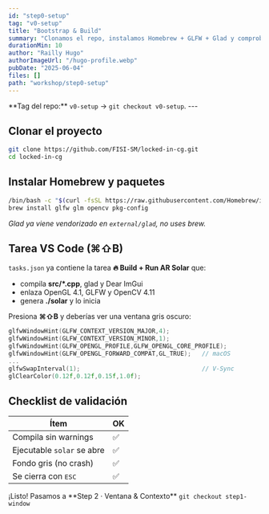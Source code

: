 ```yaml
---
id: "step0-setup"
tag: "v0-setup"
title: "Bootstrap & Build"
summary: "Clonamos el repo, instalamos Homebrew + GLFW + Glad y comprobamos una ventana OpenGL vacía."
durationMin: 10
author: "Railly Hugo"
authorImageUrl: "/hugo-profile.webp"
pubDate: "2025-06-04"
files: []
path: "workshop/step0-setup"
---
```



<Alert type="info">
  **Tag del repo:** <code>v0-setup</code> → <code>git checkout v0-setup</code>.
</Alert>
---

## Clonar el proyecto

```bash
git clone https://github.com/FISI-SM/locked-in-cg.git
cd locked-in-cg
```

## Instalar Homebrew y paquetes

```bash
/bin/bash -c "$(curl -fsSL https://raw.githubusercontent.com/Homebrew/install/HEAD/install.sh)"
brew install glfw glm opencv pkg-config
```

*Glad ya viene vendorizado en `external/glad`, no uses brew.*

## Tarea VS Code (⌘⇧B)

`tasks.json` ya contiene la tarea **🔥 Build + Run AR Solar** que:

* compila **src/\*.cpp**, glad y Dear ImGui  
* enlaza OpenGL 4.1, GLFW y OpenCV 4.11  
* genera **./solar** y lo inicia

Presiona **⌘⇧B** y deberías ver una ventana gris oscuro:

```cpp
glfwWindowHint(GLFW_CONTEXT_VERSION_MAJOR,4);
glfwWindowHint(GLFW_CONTEXT_VERSION_MINOR,1);
glfwWindowHint(GLFW_OPENGL_PROFILE,GLFW_OPENGL_CORE_PROFILE);
glfwWindowHint(GLFW_OPENGL_FORWARD_COMPAT,GL_TRUE);   // macOS
...
glfwSwapInterval(1);                                  // V-Sync
glClearColor(0.12f,0.12f,0.15f,1.0f);
```

## Checklist de validación

| Ítem | OK |
|------|----|
| Compila sin warnings | ✅ |
| Ejecutable `solar` se abre | ✅ |
| Fondo gris (no crash) | ✅ |
| Se cierra con <kbd>ESC</kbd> | ✅ |

<Alert type="success">
  ¡Listo! Pasamos a **Step 2 · Ventana & Contexto**  
  <code>git checkout step1-window</code>
</Alert>
